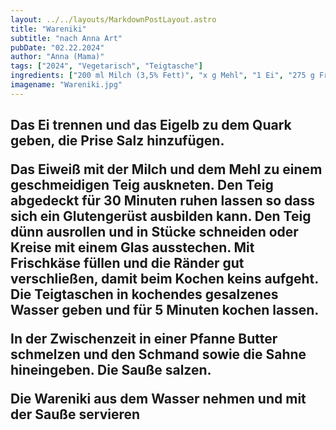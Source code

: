 ```yaml
---
layout: ../../layouts/MarkdownPostLayout.astro
title: "Wareniki"
subtitle: "nach Anna Art"
pubDate: "02.22.2024"
author: "Anna (Mama)"
tags: ["2024", "Vegetarisch", "Teigtasche"]
ingredients: ["200 ml Milch (3,5% Fett)", "x g Mehl", "1 Ei", "275 g Frischkäse (15% Fett)", "200 g Schmand", "200 ml Schlagsahne"]
imagename: "Wareniki.jpg"
---
```



<H2 text="Zubereitung" />

Das Ei trennen und das Eigelb zu dem Quark geben, die Prise Salz hinzufügen.

Das Eiweiß mit der Milch und dem Mehl zu einem geschmeidigen Teig auskneten. Den Teig abgedeckt für 30 Minuten ruhen lassen so dass sich ein Glutengerüst ausbilden kann.
Den Teig dünn ausrollen und in Stücke schneiden oder Kreise mit einem Glas ausstechen. Mit Frischkäse füllen und die Ränder gut verschließen, damit beim Kochen keins aufgeht.
Die Teigtaschen in kochendes gesalzenes Wasser geben und für 5 Minuten kochen lassen.

In der Zwischenzeit in einer Pfanne Butter schmelzen und den Schmand sowie die Sahne hineingeben. Die Sauße salzen.

Die Wareniki aus dem Wasser nehmen und mit der Sauße servieren
